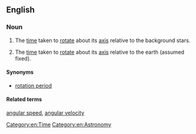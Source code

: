 ==English==
{{wikipedia}}

===Noun===
{{en-noun|head=[[rotational]] [[period]]}}

# {{context|of an astronomic object|lang=en}} The [[time]] taken to [[rotate]] about its [[axis]] relative to the background stars.
# {{context|of a rotating object on the earth|lang=en}} The [[time]] taken to [[rotate]] about its [[axis]] relative to the earth (assumed fixed).

====Synonyms====
* [[rotation period]]
[[Category:en:Time]] [[Category:en:Astronomy]]

====Related terms====
[[angular speed]], [[angular velocity]]